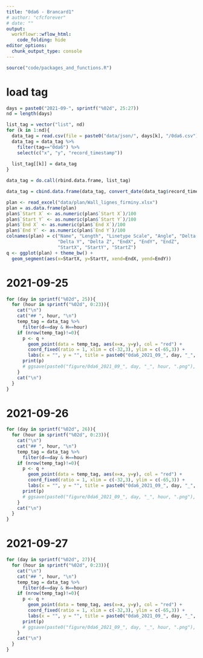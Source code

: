 ```yaml
---
title: "0da6 - Brancard1"
# author: "cfcforever"
# date: ""
output: 
  workflowr::wflow_html:
    code_folding: hide
editor_options:
  chunk_output_type: console
---
```


```r
source("code/packages_and_functions.R")
```

# load tag
```r
days = paste0("2021-09-", sprintf("%02d", 25:27))
nd = length(days)

list_tag = vector("list", nd)
for (k in 1:nd){
  data_tag = read.csv(file = paste0("data/json/", days[k], "/0da6.csv"))
  data_tag = data_tag %>% 
    filter(tag=="0da6") %>%
    select(c("x", "y", "record_timestamp"))
  
  list_tag[[k]] = data_tag
}

data_tag = do.call(rbind.data.frame, list_tag)

data_tag = cbind.data.frame(data_tag, convert_date(data_tag$record_timestamp))

plan <- read_excel("data/plan/Wall_lignes_firminy.xlsx")
plan = as.data.frame(plan)
plan$`Start X` <- as.numeric(plan$`Start X`)/100
plan$`Start Y` <- as.numeric(plan$`Start Y`)/100
plan$`End X` <- as.numeric(plan$`End X`)/100
plan$`End Y` <- as.numeric(plan$`End Y`)/100
colnames(plan) = c("Name", "Length", "Linetype Scale", "Angle", "Delta X",
                   "Delta Y", "Delta Z", "EndX", "EndY", "EndZ", 
                   "StartX", "StartY", "StartZ")
q <- ggplot(plan) + theme_bw() + 
  geom_segment(aes(x=StartX, y=StartY, xend=EndX, yend=EndY))
```


# 2021-09-25 {.tabset .tabset-pills}
```r
for (day in sprintf("%02d", 25)){
  for (hour in sprintf("%02d", 0:23)){
    cat("\n")
    cat("## ", hour, "\n")
    temp_tag = data_tag %>%
      filter(d==day & H==hour)
    if (nrow(temp_tag)!=0){
      p <- q + 
        geom_point(data = temp_tag, aes(x=x, y=y), col = "red") +
        coord_fixed(ratio = 1, xlim = c(-32,3), ylim = c(-65,3)) +
        labs(x = "", y = "", title = paste0("0da6_2021_09_", day, "_", hour))
      print(p)
      # ggsave(paste0("figure/0da6_2021_09_", day, "_", hour, ".png"), width = 5, height = 9)
    }
    cat("\n")
  }
}
```



# 2021-09-26 {.tabset .tabset-pills}
```r
for (day in sprintf("%02d", 26)){
  for (hour in sprintf("%02d", 0:23)){
    cat("\n")
    cat("## ", hour, "\n")
    temp_tag = data_tag %>%
      filter(d==day & H==hour)
    if (nrow(temp_tag)!=0){
      p <- q + 
        geom_point(data = temp_tag, aes(x=x, y=y), col = "red") +
        coord_fixed(ratio = 1, xlim = c(-32,3), ylim = c(-65,3)) +
        labs(x = "", y = "", title = paste0("0da6_2021_09_", day, "_", hour))
      print(p)
      # ggsave(paste0("figure/0da6_2021_09_", day, "_", hour, ".png"), width = 5, height = 9)
    }
    cat("\n")
  }
}
```


# 2021-09-27 {.tabset .tabset-pills}
```r
for (day in sprintf("%02d", 27)){
  for (hour in sprintf("%02d", 0:23)){
    cat("\n")
    cat("## ", hour, "\n")
    temp_tag = data_tag %>%
      filter(d==day & H==hour)
    if (nrow(temp_tag)!=0){
      p <- q + 
        geom_point(data = temp_tag, aes(x=x, y=y), col = "red") +
        coord_fixed(ratio = 1, xlim = c(-32,3), ylim = c(-65,3)) +
        labs(x = "", y = "", title = paste0("0da6_2021_09_", day, "_", hour))
      print(p)
      # ggsave(paste0("figure/0da6_2021_09_", day, "_", hour, ".png"), width = 5, height = 9)
    }
    cat("\n")
  }
}
```
